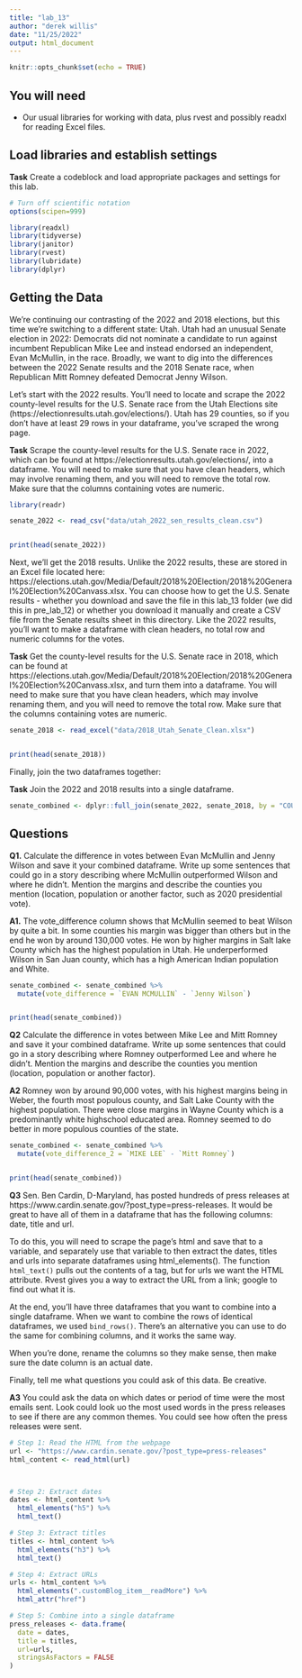```yaml
---
title: "lab_13"
author: "derek willis"
date: "11/25/2022"
output: html_document
---
```


```r
knitr::opts_chunk$set(echo = TRUE)
```

## You will need

* Our usual libraries for working with data, plus rvest and possibly readxl for reading Excel files.

## Load libraries and establish settings

**Task** Create a codeblock and load appropriate packages and settings for this lab.

```r
# Turn off scientific notation
options(scipen=999)

library(readxl)
library(tidyverse)
library(janitor)
library(rvest)
library(lubridate)
library(dplyr)
```

## Getting the Data

We're continuing our contrasting of the 2022 and 2018 elections, but this time we're switching to a different state: Utah. Utah had an unusual Senate election in 2022: Democrats did not nominate a candidate to run against incumbent Republican Mike Lee and instead endorsed an independent, Evan McMullin, in the race. Broadly, we want to dig into the differences between the 2022 Senate results and the 2018 Senate race, when Republican Mitt Romney defeated Democrat Jenny Wilson.

Let's start with the 2022 results. You'll need to locate and scrape the 2022 county-level results for the U.S. Senate race from the Utah Elections site (https://electionresults.utah.gov/elections/). Utah has 29 counties, so if you don't have at least 29 rows in your dataframe, you've scraped the wrong page.

**Task** Scrape the county-level results for the U.S. Senate race in 2022, which can be found at https://electionresults.utah.gov/elections/, into a dataframe. You will need to make sure that you have clean headers, which may involve renaming them, and you will need to remove the total row. Make sure that the columns containing votes are numeric.

```r

library(readr)

senate_2022 <- read_csv("data/utah_2022_sen_results_clean.csv")


print(head(senate_2022))
```

Next, we'll get the 2018 results. Unlike the 2022 results, these are stored in an Excel file located here: https://elections.utah.gov/Media/Default/2018%20Election/2018%20General%20Election%20Canvass.xlsx. You can choose how to get the U.S. Senate results - whether you download and save the file in this lab_13 folder (we did this in pre_lab_12) or whether you download it manually and create a CSV file from the Senate results sheet in this directory. Like the 2022 results, you'll want to make a dataframe with clean headers, no total row and numeric columns for the votes.

**Task** Get the county-level results for the U.S. Senate race in 2018, which can be found at https://elections.utah.gov/Media/Default/2018%20Election/2018%20General%20Election%20Canvass.xlsx, and turn them into a dataframe. You will need to make sure that you have clean headers, which may involve renaming them, and you will need to remove the total row. Make sure that the columns containing votes are numeric.

```r

senate_2018 <- read_excel("data/2018_Utah_Senate_Clean.xlsx")


print(head(senate_2018))
```

Finally, join the two dataframes together:

**Task** Join the 2022 and 2018 results into a single dataframe.

```r
senate_combined <- dplyr::full_join(senate_2022, senate_2018, by = "COUNTY")

```

## Questions

**Q1.** Calculate the difference in votes between Evan McMullin and Jenny Wilson and save it your combined dataframe. Write up some sentences that could go in a story describing where McMullin outperformed Wilson and where he didn't. Mention the margins and describe the counties you mention (location, population or another factor, such as 2020 presidential vote).

**A1.** The vote_difference column shows that McMullin seemed to beat Wilson by quite a bit. In some counties his margin was bigger than others but in the end he won by around 130,000 votes. He won by higher margins in Salt lake County which has the highest population in Utah. He underperformed Wilson in San Juan county, which has a high American Indian population and White. 

```r


senate_combined <- senate_combined %>%
  mutate(vote_difference = `EVAN MCMULLIN` - `Jenny Wilson`)


print(head(senate_combined))

```

**Q2** Calculate the difference in votes between Mike Lee and Mitt Romney and save it your combined dataframe. Write up some sentences that could go in a story describing where Romney outperformed Lee and where he didn't. Mention the margins and describe the counties you mention (location, population or another factor).

**A2** Romney won by around 90,000 votes, with his highest margins being in Weber, the fourth most populous county, and Salt Lake County with the highest population. There were close margins in Wayne County which is a predominantly white highschool educated area. Romney seemed to do better in more populous counties of the state. 

```r

senate_combined <- senate_combined %>%
  mutate(vote_difference_2 = `MIKE LEE` - `Mitt Romney`)


print(head(senate_combined))
```

**Q3** Sen. Ben Cardin, D-Maryland, has posted hundreds of press releases at https://www.cardin.senate.gov/?post_type=press-releases. It would be great to have all of them in a dataframe that has the following columns: date, title and url.

To do this, you will need to scrape the page's html and save that to a variable, and separately use that variable to then extract the dates, titles and urls into separate dataframes using html_elements(). The function `html_text()` pulls out the contents of a tag, but for urls we want the HTML attribute. Rvest gives you a way to extract the URL from a link; google to find out what it is.

At the end, you'll have three dataframes that you want to combine into a single dataframe. When we want to combine the rows of identical dataframes, we used `bind_rows()`. There's an alternative you can use to do the same for combining columns, and it works the same way.

When you're done, rename the columns so they make sense, then make sure the date column is an actual date.

Finally, tell me what questions you could ask of this data. Be creative.

**A3** 
You could ask the data on which dates or period of time were the most emails sent. Look could look uo the most used words in the press releases to see if there are any common themes. You could see how often the press releases were sent. 


```r

# Step 1: Read the HTML from the webpage
url <- "https://www.cardin.senate.gov/?post_type=press-releases"
html_content <- read_html(url)



# Step 2: Extract dates
dates <- html_content %>%
  html_elements("h5") %>%
  html_text()

# Step 3: Extract titles
titles <- html_content %>%
  html_elements("h3") %>%
  html_text()

# Step 4: Extract URLs
urls <- html_content %>%
  html_elements(".customBlog_item__readMore") %>%
  html_attr("href")

# Step 5: Combine into a single dataframe
press_releases <- data.frame(
  date = dates,
  title = titles,
  url=urls,
  stringsAsFactors = FALSE
)

```
